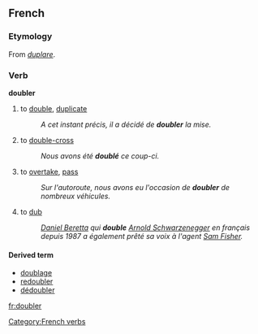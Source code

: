 ==French==
===Etymology===
From {{LL.|fr}} ''[[duplare]]''.

===Verb===
'''doubler'''
#to [[double]], [[duplicate]]
#: ''A cet instant précis, il a décidé de '''doubler''' la mise.''
#to [[double-cross]]
#: ''Nous avons été '''doublé''' ce coup-ci.''
#to [[overtake]], [[pass]]
#: ''Sur l'autoroute, nous avons eu l'occasion de '''doubler''' de nombreux véhicules.''
#to [[dub]]
#: ''[[:w:Daniel Beretta|Daniel Beretta]] qui '''double''' [[:w:Arnold Schwarzenegger|Arnold Schwarzenegger]] en français depuis 1987 a également prêté sa voix à l'agent [[:w:Sam Fisher|Sam Fisher]].''

====Derived term====
*[[doublage]]
*[[redoubler]]
*[[dédoubler]]

[[Category:French verbs]]

[[fr:doubler]]
